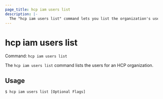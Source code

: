 ```yaml
---
page_title: hcp iam users list
description: |-
  The "hcp iam users list" command lets you list the organization's users.
---
```


# hcp iam users list

Command: `hcp iam users list` 

The `hcp iam users list` command lists the users for an HCP organization.

## Usage

```shell-session
$ hcp iam users list [Optional Flags]
```

